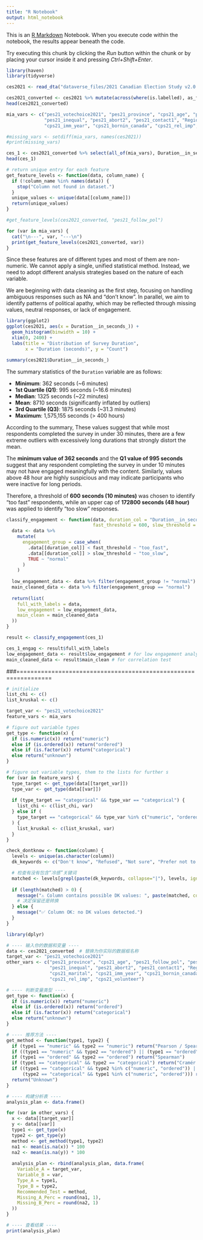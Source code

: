 ```yaml
---
title: "R Notebook"
output: html_notebook
---
```


This is an [R Markdown](http://rmarkdown.rstudio.com) Notebook. When you execute code within the notebook, the results appear beneath the code. 

Try executing this chunk by clicking the *Run* button within the chunk or by placing your cursor inside it and pressing *Ctrl+Shift+Enter*. 

```r
library(haven)
library(tidyverse)

ces2021 <- read_dta("dataverse_files/2021 Canadian Election Study v2.0.dta")
```

```r
ces2021_converted <- ces2021 %>% mutate(across(where(is.labelled), as_factor))
head(ces2021_converted)
```

```r
mia_vars <- c("pes21_votechoice2021", "pes21_province", "cps21_age", "pes21_follow_pol", "pes21_rural_urban", 
              "pes21_inequal", "pes21_abort2", "pes21_contact1", "Region", "cps21_marital",
              "cps21_imm_year", "cps21_bornin_canada", "cps21_rel_imp", "cps21_volunteer")

#missing_vars <- setdiff(mia_vars, names(ces2021))
#print(missing_vars)

ces_1 <- ces2021_converted %>% select(all_of(mia_vars), Duration__in_seconds_)
head(ces_1)
```

```r
# return unique entry for each feature
get_feature_levels <- function(data, column_name) {
  if (!column_name %in% names(data)) {
    stop("Column not found in dataset.")
  }
  unique_values <- unique(data[[column_name]])
  return(unique_values)
}
```

```r
#get_feature_levels(ces2021_converted, "pes21_follow_pol")

for (var in mia_vars) {
  cat("\n---", var, "---\n")
  print(get_feature_levels(ces2021_converted, var))
}
```
Since these features are of different types and most of them are non-numeric. We cannot apply a single, unified statistical method. 
Instead, we need to adopt different analysis strategies based on the nature of each variable.

We are beginning with data cleaning as the first step, focusing on handling ambiguous responses such as NA and "don't know". In parallel, we aim to identify patterns of political apathy, which may be reflected through missing values, neutral responses, or lack of engagement.

```r
library(ggplot2)
ggplot(ces2021, aes(x = Duration__in_seconds_)) +
  geom_histogram(binwidth = 10) +
  xlim(0, 2400) +  
  labs(title = "Distribution of Survey Duration",
       x = "Duration (seconds)", y = "Count")

summary(ces2021$Duration__in_seconds_)
```
The summary statistics of the `Duration` variable are as follows:

- **Minimum**: 362 seconds (~6 minutes)  
- **1st Quartile (Q1)**: 995 seconds (~16.6 minutes)  
- **Median**: 1325 seconds (~22 minutes)  
- **Mean**: 8710 seconds (significantly inflated by outliers)  
- **3rd Quartile (Q3)**: 1875 seconds (~31.3 minutes)  
- **Maximum**: 1,575,155 seconds (> 400 hours)

According to the summary, These values suggest that while most respondents completed the survey in under 30 minutes, there are a few extreme outliers with excessively long durations that strongly distort the mean.

The **minimum value of 362 seconds** and the **Q1 value of 995 seconds** suggest that any respondent completing the survey in under 10 minutes may not have engaged meaningfully with the content. Similarly, values above 48 hour are highly suspicious and may indicate participants who were inactive for long periods.

Therefore, a threshold of **600 seconds (10 minutes)** was chosen to identify "too fast" respondents, while an upper cap of **172800 seconds (48 hour)** was applied to identify "too slow" responses.

```r
classify_engagement <- function(data, duration_col = "Duration__in_seconds_", 
                                fast_threshold = 600, slow_threshold = 172800) {
  data <- data %>%
    mutate(
      engagement_group = case_when(
        .data[[duration_col]] < fast_threshold ~ "too_fast",
        .data[[duration_col]] > slow_threshold ~ "too_slow",
        TRUE ~ "normal"
      )
    )
  
  low_engagement_data <- data %>% filter(engagement_group != "normal")
  main_cleaned_data <- data %>% filter(engagement_group == "normal")
  
  return(list(
    full_with_labels = data,
    low_engagement = low_engagement_data,
    main_clean = main_cleaned_data
  ))
}
```

```r
result <- classify_engagement(ces_1)

ces_1_engag <- result$full_with_labels
low_engagement_data <- result$low_engagement # for low engagement analysis
main_cleaned_data <- result$main_clean # for correlation test
```

###================================================================


```r
# initialize
list_chi <- c()
list_kruskal <- c()

target_var <- "pes21_votechoice2021"
feature_vars <- mia_vars

# figure out variable types
get_type <- function(x) {
  if (is.numeric(x)) return("numeric")
  else if (is.ordered(x)) return("ordered")
  else if (is.factor(x)) return("categorical")
  else return("unknown")
}

# figure out variable types, them to the lists for further s
for (var in feature_vars) {
  type_target <- get_type(data[[target_var]])
  type_var <- get_type(data[[var]])
  
  if (type_target == "categorical" && type_var == "categorical") {
    list_chi <- c(list_chi, var)
  } else if (
    type_target == "categorical" && type_var %in% c("numeric", "ordered")
  ) {
    list_kruskal <- c(list_kruskal, var)
  }
}

```
```r
check_dontknow <- function(column) {
  levels <- unique(as.character(column))
  dk_keywords <- c("Don't know", "Refused", "Not sure", "Prefer not to answer", "No opinion")

  # 检查有没有包含“冷感”关键词
  matched <- levels[grepl(paste(dk_keywords, collapse="|"), levels, ignore.case=TRUE)]
  
  if (length(matched) > 0) {
    message("⚠️ Column contains possible DK values: ", paste(matched, collapse=", "))
    # 决定保留还是转换
  } else {
    message("✅ Column OK: no DK values detected.")
  }
}
```


```r
library(dplyr)

# ---- 输入你的数据和变量 ----
data <- ces2021_converted  # 替换为你实际的数据框名称
target_var <- "pes21_votechoice2021"
other_vars <- c("pes21_province", "cps21_age", "pes21_follow_pol", "pes21_rural_urban", 
                "pes21_inequal", "pes21_abort2", "pes21_contact1", "Region", 
                "cps21_marital", "cps21_imm_year", "cps21_bornin_canada", 
                "cps21_rel_imp", "cps21_volunteer")

# ---- 判断变量类型 ----
get_type <- function(x) {
  if (is.numeric(x)) return("numeric")
  else if (is.ordered(x)) return("ordered")
  else if (is.factor(x)) return("categorical")
  else return("unknown")
}

# ---- 推荐方法 ----
get_method <- function(type1, type2) {
  if (type1 == "numeric" && type2 == "numeric") return("Pearson / Spearman")
  if ((type1 == "numeric" && type2 == "ordered") || (type1 == "ordered" && type2 == "numeric")) return("Spearman")
  if (type1 == "ordered" && type2 == "ordered") return("Spearman")
  if (type1 == "categorical" && type2 == "categorical") return("Cramér's V / Chi-square")
  if ((type1 == "categorical" && type2 %in% c("numeric", "ordered")) || 
      (type2 == "categorical" && type1 %in% c("numeric", "ordered"))) return("Kruskal-Wallis / ANOVA")
  return("Unknown")
}

# ---- 构建分析表 ----
analysis_plan <- data.frame()

for (var in other_vars) {
  x <- data[[target_var]]
  y <- data[[var]]
  type1 <- get_type(x)
  type2 <- get_type(y)
  method <- get_method(type1, type2)
  na1 <- mean(is.na(x)) * 100
  na2 <- mean(is.na(y)) * 100
  
  analysis_plan <- rbind(analysis_plan, data.frame(
    Variable_A = target_var,
    Variable_B = var,
    Type_A = type1,
    Type_B = type2,
    Recommended_Test = method,
    Missing_A_Perc = round(na1, 1),
    Missing_B_Perc = round(na2, 1)
  ))
}

# ---- 查看结果 ----
print(analysis_plan)


```

